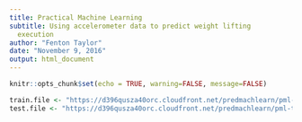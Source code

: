 ```yaml
---
title: Practical Machine Learning
subtitle: Using accelerometer data to predict weight lifting
  execution
author: "Fenton Taylor"
date: "November 9, 2016"
output: html_document
---
```


```r
knitr::opts_chunk$set(echo = TRUE, warning=FALSE, message=FALSE)
```

```r
train.file <- "https://d396qusza40orc.cloudfront.net/predmachlearn/pml-training.csv"
test.file <- "https://d396qusza40orc.cloudfront.net/predmachlearn/pml-testing.csv"
```

